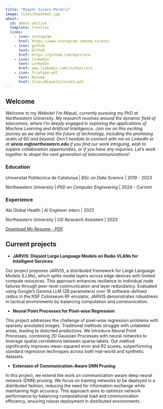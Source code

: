 ```yaml
---
title: "Miquel Sirera Perelló"
image: files/headshot.jpg
about:
  id: about-section
  template: trestles
  links: 
    - icon: instagram
      href: https://www.instagram.com/mq.sirera/
    - icon: github
      text: Github
      href: https://github.com/mqsirera
    - icon: linkedin
      text: LinkedIn
      href: www.linkedin.com/in/mqsirera
    - icon: filetype-pdf
      text: Resume
      href: files/MiquelSireraCV.pdf
---
```



## Welcome
*Welcome to my Website! I'm Miquel, currently pursuing my PhD at Northeastern University. My research revolves around the dynamic field of telecomms, where I'm deeply engaged in exploring the applications of Machine Learning and Artificial Intelligence. Join me on this exciting journey as we delve into the future of technology, including the promising realm of 6G and beyond. Don't hesitate to connect with me on LinkedIn or at **sirera.m\@northeastern.edu** if you find our work intriguing, wish to explore collaboration opportunities, or if you have any inquiries. Let's work together to shape the next generation of telecommunications!*

::: {#about-section}

### Education

Universitat Politècnica de Catalunya \| *BSc on Data Science* \| 2019 - 2023

Northeastern University \| *PhD on Computer Engineering* \| 2024 - Current

### Experience

Abi Global Health \| *AI Engineer intern* \| 2022

Northeastern University \| *UG Research Assistant* \| 2023


[Download My Resume - PDF](files/MiquelSireraCV.pdf.pdf){.btn .btn-primary}

:::

## Current projects
<!-- - **Survey on LLMs for 6G**

Our project aims to conduct a comprehensive survey on the utilization of Language Models (LLMs) in the context of 6G technology. We will investigate how LLMs are shaping the landscape of 6G development, exploring their applications, benefits, and potential challenges. By gathering valuable insights from industry experts and researchers, we seek to gain a deeper understanding of how LLMs are influencing the future of 6G.

- **Practical use for LLMs in telecomms**

Our project is centered around the fine-tuning of a Language Model (LLM) to act as a seamless bridge between network configurations and operators, all through natural language interactions. We're dedicated to creating an intuitive and efficient interface that allows operators to communicate with network configurations effortlessly. By harnessing the power of LLMs, we aim to streamline network management and enhance operational efficiency, ultimately revolutionizing the way operators interact with and manage complex networks. -->

- **JARVIS: Disjoint Large Language Models on Radio VLANs for Intelligent Services**

Our project proposes JARVIS, a distributed framework for Large Language Models (LLMs), which splits model layers across edge devices with limited compute resources. This approach enhances resilience to individual node failures through peer-level communication and layer redundancy. Evaluated using Google’s Gemma LLM (2B parameters) over 18 software-defined radios in the NSF Colosseum RF emulator, JARVIS demonstrates robustness in tactical environments by balancing computation and communication.

- **Neural Point Processes for Pixel-wise Regression**

This project addresses the challenge of pixel-wise regression problems with sparsely annotated images. Traditional methods struggle with unlabeled areas, leading to distorted predictions. We introduce Neural Point Processes, combining 2D Gaussian Processes with neural networks to leverage spatial correlations between sparse labels. Our method significantly improves mean-squared error and R2 scores, outperforming standard regression techniques across both real-world and synthetic datasets.

- **Extension of Communication-Aware DNN Pruning**

In this project, we extend the work on communication-aware deep neural network (DNN) pruning. We focus on training networks to be deployed in a distributed fashion, reducing the need for information exchange while maintaining high accuracy. This approach aims to optimize network performance by balancing computational load and communication efficiency, ensuring robust deployment in distributed environments.